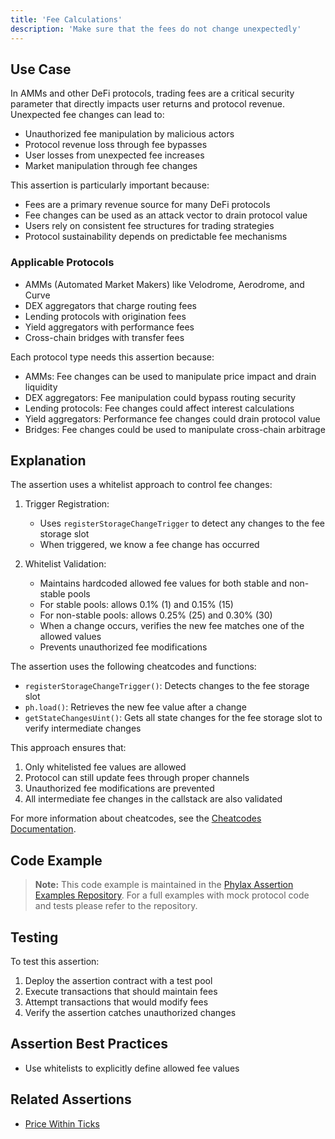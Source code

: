```yaml
---
title: 'Fee Calculations'
description: 'Make sure that the fees do not change unexpectedly'
---
```



## Use Case
In AMMs and other DeFi protocols, trading fees are a critical security parameter that directly impacts user returns and protocol revenue. Unexpected fee changes can lead to:
- Unauthorized fee manipulation by malicious actors
- Protocol revenue loss through fee bypasses
- User losses from unexpected fee increases
- Market manipulation through fee changes

This assertion is particularly important because:
- Fees are a primary revenue source for many DeFi protocols
- Fee changes can be used as an attack vector to drain protocol value
- Users rely on consistent fee structures for trading strategies
- Protocol sustainability depends on predictable fee mechanisms

### Applicable Protocols
- AMMs (Automated Market Makers) like Velodrome, Aerodrome, and Curve
- DEX aggregators that charge routing fees
- Lending protocols with origination fees
- Yield aggregators with performance fees
- Cross-chain bridges with transfer fees

Each protocol type needs this assertion because:
- AMMs: Fee changes can be used to manipulate price impact and drain liquidity
- DEX aggregators: Fee manipulation could bypass routing security
- Lending protocols: Fee changes could affect interest calculations
- Yield aggregators: Performance fee changes could drain protocol value
- Bridges: Fee changes could be used to manipulate cross-chain arbitrage

## Explanation
The assertion uses a whitelist approach to control fee changes:

1. Trigger Registration:
   - Uses `registerStorageChangeTrigger` to detect any changes to the fee storage slot
   - When triggered, we know a fee change has occurred

2. Whitelist Validation:
   - Maintains hardcoded allowed fee values for both stable and non-stable pools
   - For stable pools: allows 0.1% (1) and 0.15% (15)
   - For non-stable pools: allows 0.25% (25) and 0.30% (30)
   - When a change occurs, verifies the new fee matches one of the allowed values
   - Prevents unauthorized fee modifications

The assertion uses the following cheatcodes and functions:
- `registerStorageChangeTrigger()`: Detects changes to the fee storage slot
- `ph.load()`: Retrieves the new fee value after a change
- `getStateChangesUint()`: Gets all state changes for the fee storage slot to verify intermediate changes

This approach ensures that:
1. Only whitelisted fee values are allowed
2. Protocol can still update fees through proper channels
3. Unauthorized fee modifications are prevented
4. All intermediate fee changes in the callstack are also validated

For more information about cheatcodes, see the [Cheatcodes Documentation](/credible/cheatcodes).

## Code Example

<ass14FeeVerification />

> **Note:** This code example is maintained in the [Phylax Assertion Examples Repository](https://github.com/phylaxsystems/assertion-examples/blob/main/assertions/assertions_book/). For a full examples with mock protocol code and tests please refer to the repository.

## Testing
To test this assertion:
1. Deploy the assertion contract with a test pool
2. Execute transactions that should maintain fees
3. Attempt transactions that would modify fees
4. Verify the assertion catches unauthorized changes

## Assertion Best Practices
- Use whitelists to explicitly define allowed fee values

## Related Assertions
- [Price Within Ticks](/assertions-book/assertions/ass15-price-within-ticks)